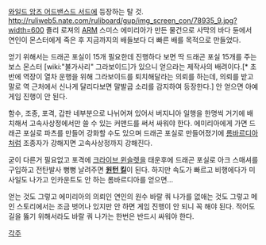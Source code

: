 [[와일드 암즈 어드밴스드 서드]]에 등장하는 탈 것.
http://ruliweb5.nate.com/ruliboard/gup/img_screen_con/78935_9.jpg?width=600
죨리 로져의 [[ARM]] 스미스 에미리아가 만든 물건으로 사막의 바다 듄에서 연인이 몬스터에게 죽은 후 지금까지의 배들보다 더 빠른 배를 목적으로 만들었다.

얻기 위해서는 드래곤 포실이 15개 필요한데 진행하다 보면 딱 드래곤 포실 15개를 주는 보스 몬스터 [wiki:"불가사리" 그라보이드]가 있으니 얻으라는 제작사의 배려이다.[* 초반에 역장이 열차 운행을 위해 그라보이드를 퇴치해달라는 의뢰를 하는데, 의뢰를 받고 말로 역 근처에서 신나게 달리다보면 말발굽 소리를 감지하여 등장한다.] 안 얻으면 아예 게임 진행이 안 된다.

함수, 조종, 포격, 갑판 네부분으로 나뉘어져 있어서 버지니아 일행을 한명씩 거기에 배치해서 고속사상정에서만 쓸 수 있는 커맨드를 써서 싸워야 한다. 에미리아에게 가면 드래곤 포실로 파츠를 만들어 강화할 수도 있으며 드래곤 포실로 만들어졌기에 [[롬바르디아]]처럼 조종자가 강해지면 고속사상정까지 강해진다.

굳이 다른거 필요없고 포격에 [[크라이브 윈슬렛]]을 태운후에 드래곤 포실로 아크 스매셔를 구입하고 전탄발사 뻥뻥 날려주면 '''[[원턴 킬]]'''이 된다. 하지만 속도가 빠르고 비행에다가 미사일도 나가고 인카운트도 안 하는 롬바르디아를 얻으면...

얻는 것도 그렇고 에미리아의 의뢰인 연인의 원수 바랄 쿼 나가를 없애는 것도 그렇고 메인 스토리에서는 조금 벗어나 있지만 안 하면 게임 진행이 안 되니 꼭 해야 된다. 적어도 길을 뚫기 위해서라도 바랄 쿼 나가는 한번은 반드시 싸워야 한다.


[[각주]]
